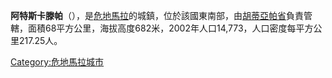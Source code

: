 {{coord|14|10|30|N|89|44|30|W|region:GT_type:city|display=title}}

'''阿特斯卡滕帕'''（{{lang-es|Atescatempa}}），是[[危地馬拉|危地馬拉]]的城鎮，位於該國東南部，由[[胡蒂亞帕省|胡蒂亞帕省]]負責管轄，面積68平方公里，海拔高度682米，2002年人口14,773，人口密度每平方公里217.25人。

{{Guatemala-geo-stub}}
[[Category:危地馬拉城市|Category:危地馬拉城市]]